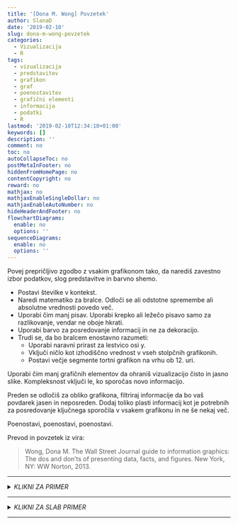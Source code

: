 ```yaml
---
title: '[Dona M. Wong] Povzetek'
author: SlanaD
date: '2019-02-10'
slug: dona-m-wong-povzetek
categories:
  - Vizualizacija
  - R
tags:
  - vizualizacija
  - predstavitev
  - grafikon
  - graf
  - poenostavitev
  - grafični elementi
  - informacija
  - podatki
  - R
lastmod: '2019-02-10T12:34:10+01:00'
keywords: []
description: ''
comment: no
toc: no
autoCollapseToc: no
postMetaInFooter: no
hiddenFromHomePage: no
contentCopyright: no
reward: no
mathjax: no
mathjaxEnableSingleDollar: no
mathjaxEnableAutoNumber: no
hideHeaderAndFooter: no
flowchartDiagrams:
  enable: no
  options: ''
sequenceDiagrams:
  enable: no
  options: ''
---
```


Povej prepričljivo zgodbo z vsakim grafikonom tako, da narediš zavestno izbor podatkov, slog predstavitve in barvno shemo.

- Postavi številke v kontekst.
- Naredi matematiko za bralce. Odloči se ali odstotne spremembe ali absolutne vrednosti povedo več.
- Uporabi čim manj pisav. Uporabi krepko ali ležečo pisavo samo za razlikovanje, vendar ne oboje hkrati.
- Uporabi barvo za posredovanje informacij in ne za dekoracijo.
- Trudi se, da bo bralcem enostavno razumeti:
    - Uporabi naravni prirast za lestvico osi y. 
    - Vključi ničlo kot izhodiščno vrednost v vseh stolpčnih grafikonih. 
    - Postavi večje segmente tortni grafikon na vrhu ob 12. uri.
    
Uporabi čim manj grafičnih elementov da ohraniš vizualizacijo čisto in jasno slike. Kompleksnost vključi le, ko sporočas novo informacijo.

Preden se odločiš za obliko grafikona, filtriraj informacije da bo vaš povdarek jasen in neposreden. Dodaj toliko plasti informacij kot je potrebnih za posredovanje ključnega sporočila v vsakem grafikonu in ne še nekaj več.

Poenostavi, poenostavi, poenostavi.


Prevod in povzetek iz vira:

> Wong, Dona M. The Wall Street Journal guide to information graphics: The dos and don'ts of presenting data, facts, and figures. New York, NY: WW Norton, 2013.


***

<div> <details>
<summary> <i>KLIKNI ZA PRIMER </i> </summary>
<p>
##Primer z R

```r
#
library("tidyverse")
library("scales")
library("ggthemes")

df <- data.frame(
  "Mesec" = 1: 12,
  "Promet"  = runif(12)*100 + 1000
)

ggplot(df, aes(Mesec, Promet, group=1 )) +
  theme_tufte() + geom_rangeframe() +
    geom_line(size = 1.5, color = c("#C75252")) +
    scale_y_continuous(
        limits = c(1000, 1100), breaks = c(1000,1050,1100), 
        labels = dollar_format(suffix = "€", prefix = "") ) +
    labs(
          x = NULL, y = NULL,
          title="Promet", 
          subtitle="Promet po mesecih v 2019", 
          caption="Source: random numbers") + 
    scale_x_discrete(limits = 1:12) +
    theme(
        axis.text.x = element_text(angle = 0, vjust=0.5, size = 11),
        axis.text.y = element_text(angle = 0, vjust=0.5, size = 11),
        panel.grid.minor = element_blank(), 
        panel.grid.major.x = element_blank(),
        panel.grid.major.y = element_line(colour = "gray", size = 0.1)
        )


```
</p>
</details> </div>

***

<div> <details>
<summary> <i>KLIKNI ZA SLAB PRIMER </i> </summary>
<p>
##SLABA VIZUALIZACIJA
```r
#
df <- data.frame(
  "Mesec" = 1: 12,
  "Promet"  = runif(12)*100 + 1000
)

plot(df, type = "l", lty = 1)
lines(df, type = "l", lty = 1)

```
Grafikon je narisan zelo na hitro in je uporaben samo za lastno uporabo (npr. hiter pregled podatkov). Brez poznavanja podatkov v ozadju, takšnega grafa ne moreš razumeti. Manjka naslov, leto, enote ...

</p>
</details> </div>



***



